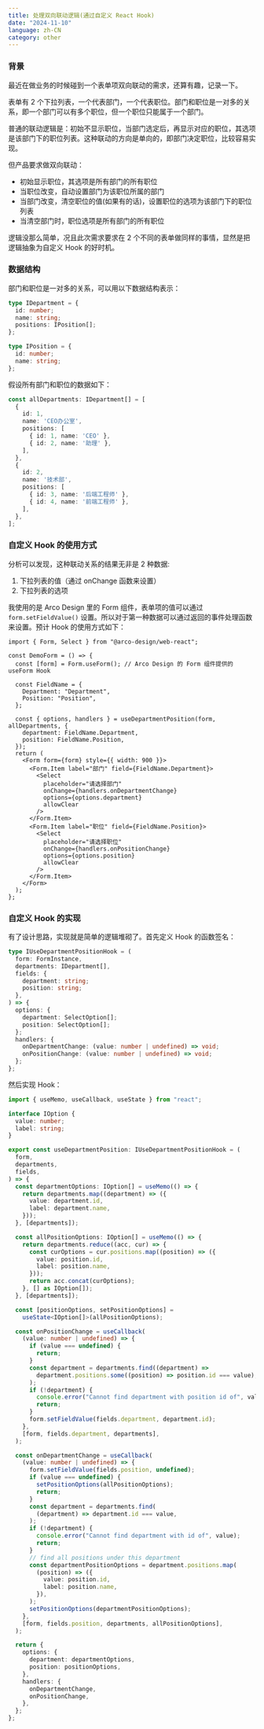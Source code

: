 ```yaml
---
title: 处理双向联动逻辑(通过自定义 React Hook)
date: "2024-11-10"
language: zh-CN
category: other
---
```


### 背景

最近在做业务的时候碰到一个表单项双向联动的需求，还算有趣，记录一下。

表单有 2 个下拉列表，一个代表部门，一个代表职位。部门和职位是一对多的关系，即一个部门可以有多个职位，但一个职位只能属于一个部门。

普通的联动逻辑是：初始不显示职位，当部门选定后，再显示对应的职位，其选项是该部门下的职位列表。这种联动的方向是单向的，即部门决定职位，比较容易实现。

但产品要求做双向联动：

- 初始显示职位，其选项是所有部门的所有职位
- 当职位改变，自动设置部门为该职位所属的部门
- 当部门改变，清空职位的值(如果有的话)，设置职位的选项为该部门下的职位列表
- 当清空部门时，职位选项是所有部门的所有职位

逻辑没那么简单，况且此次需求要求在 2 个不同的表单做同样的事情，显然是把逻辑抽象为自定义 Hook 的好时机。

### 数据结构

部门和职位是一对多的关系，可以用以下数据结构表示：

```ts
type IDepartment = {
  id: number;
  name: string;
  positions: IPosition[];
};

type IPosition = {
  id: number;
  name: string;
};
```

假设所有部门和职位的数据如下：

```ts
const allDepartments: IDepartment[] = [
  {
    id: 1,
    name: 'CEO办公室',
    positions: [
      { id: 1, name: 'CEO' },
      { id: 2, name: '助理' },
    ],
  },
  {
    id: 2,
    name: '技术部',
    positions: [
      { id: 3, name: '后端工程师' },
      { id: 4, name: '前端工程师' },
    ],
  },
];
```

### 自定义 Hook 的使用方式

分析可以发现，这种联动关系的结果无非是 2 种数据:

1. 下拉列表的值（通过 onChange 函数来设置）
2. 下拉列表的选项

我使用的是 Arco Design 里的 Form 组件，表单项的值可以通过 `form.setFieldValue()` 设置。所以对于第一种数据可以通过返回的事件处理函数来设置。预计 Hook 的使用方式如下：

```tsx
import { Form, Select } from "@arco-design/web-react";

const DemoForm = () => {
  const [form] = Form.useForm(); // Arco Design 的 Form 组件提供的 useForm Hook

  const FieldName = {
    Department: "Department",
    Position: "Position",
  };

  const { options, handlers } = useDepartmentPosition(form, allDepartments, {
    department: FieldName.Department,
    position: FieldName.Position,
  });
  return (
    <Form form={form} style={{ width: 900 }}>
      <Form.Item label="部门" field={FieldName.Department}>
        <Select
          placeholder="请选择部门"
          onChange={handlers.onDepartmentChange}
          options={options.department}
          allowClear
        />
      </Form.Item>
      <Form.Item label="职位" field={FieldName.Position}>
        <Select
          placeholder="请选择职位"
          onChange={handlers.onPositionChange}
          options={options.position}
          allowClear
        />
      </Form.Item>
    </Form>
  );
};
```

### 自定义 Hook 的实现

有了设计思路，实现就是简单的逻辑堆砌了。首先定义 Hook 的函数签名：

```ts
type IUseDepartmentPositionHook = (
  form: FormInstance,
  departments: IDepartment[],
  fields: {
    department: string;
    position: string;
  },
) => {
  options: {
    department: SelectOption[];
    position: SelectOption[];
  };
  handlers: {
    onDepartmentChange: (value: number | undefined) => void;
    onPositionChange: (value: number | undefined) => void;
  };
};
```

然后实现 Hook：

```ts
import { useMemo, useCallback, useState } from "react";

interface IOption {
  value: number;
  label: string;
}

export const useDepartmentPosition: IUseDepartmentPositionHook = (
  form,
  departments,
  fields,
) => {
  const departmentOptions: IOption[] = useMemo(() => {
    return departments.map((department) => ({
      value: department.id,
      label: department.name,
    }));
  }, [departments]);

  const allPositionOptions: IOption[] = useMemo(() => {
    return departments.reduce((acc, cur) => {
      const curOptions = cur.positions.map((position) => ({
        value: position.id,
        label: position.name,
      }));
      return acc.concat(curOptions);
    }, [] as IOption[]);
  }, [departments]);

  const [positionOptions, setPositionOptions] =
    useState<IOption[]>(allPositionOptions);

  const onPositionChange = useCallback(
    (value: number | undefined) => {
      if (value === undefined) {
        return;
      }
      const department = departments.find((department) =>
        department.positions.some((position) => position.id === value),
      );
      if (!department) {
        console.error("Cannot find department with position id of", value);
        return;
      }
      form.setFieldValue(fields.department, department.id);
    },
    [form, fields.department, departments],
  );

  const onDepartmentChange = useCallback(
    (value: number | undefined) => {
      form.setFieldValue(fields.position, undefined);
      if (value === undefined) {
        setPositionOptions(allPositionOptions);
        return;
      }
      const department = departments.find(
        (department) => department.id === value,
      );
      if (!department) {
        console.error("Cannot find department with id of", value);
        return;
      }
      // find all positions under this department
      const departmentPositionOptions = department.positions.map(
        (position) => ({
          value: position.id,
          label: position.name,
        }),
      );
      setPositionOptions(departmentPositionOptions);
    },
    [form, fields.position, departments, allPositionOptions],
  );

  return {
    options: {
      department: departmentOptions,
      position: positionOptions,
    },
    handlers: {
      onDepartmentChange,
      onPositionChange,
    },
  };
};
```
